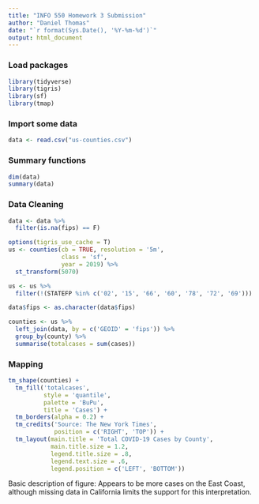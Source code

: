 ```yaml
---
title: "INFO 550 Homework 3 Submission"
author: "Daniel Thomas"
date: "`r format(Sys.Date(), '%Y-%m-%d')`"
output: html_document
---
```


### Load packages

```r
library(tidyverse)
library(tigris)
library(sf)
library(tmap)
```

### Import some data

```r
data <- read.csv("us-counties.csv")
```

### Summary functions

```r
dim(data)
summary(data)
```

### Data Cleaning

```r
data <- data %>%
  filter(is.na(fips) == F) 

options(tigris_use_cache = T)
us <- counties(cb = TRUE, resolution = '5m',
               class = 'sf',
               year = 2019) %>%
  st_transform(5070)

us <- us %>%
  filter(!(STATEFP %in% c('02', '15', '66', '60', '78', '72', '69')))

data$fips <- as.character(data$fips)
```

```r
counties <- us %>%
  left_join(data, by = c('GEOID' = 'fips')) %>%
  group_by(county) %>%
  summarise(totalcases = sum(cases))
```

### Mapping

<!--
This map is pretty close to just a population map, but it is an example of a figure that I might include in my final project.
-->


```r
tm_shape(counties) + 
  tm_fill('totalcases',
          style = 'quantile',
          palette = 'BuPu',
          title = 'Cases') + 
  tm_borders(alpha = 0.2) +
  tm_credits('Source: The New York Times',
             position = c('RIGHT', 'TOP')) + 
  tm_layout(main.title = 'Total COVID-19 Cases by County',
            main.title.size = 1.2,
            legend.title.size = .8,
            legend.text.size = .6,
            legend.position = c('LEFT', 'BOTTOM'))
```
Basic description of figure: Appears to be more cases on the East Coast, although missing data in California limits the support for this interpretation.

<!--
Paige Harton: 1
Izzy Saridakis: 1
-->
